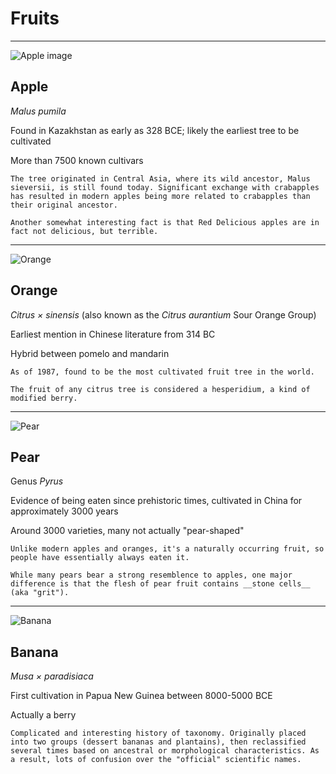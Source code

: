 # Fruits

---

![Apple image](/assets/fruits/apple.jpg)

## Apple

_Malus pumila_

Found in Kazakhstan as early as 328 BCE; likely the earliest tree to be cultivated

More than 7500 known cultivars

```notes
The tree originated in Central Asia, where its wild ancestor, Malus sieversii, is still found today. Significant exchange with crabapples has resulted in modern apples being more related to crabapples than their original ancestor.

Another somewhat interesting fact is that Red Delicious apples are in fact not delicious, but terrible.
```

---

![Orange](/assets/fruits/orange.jpg)

## Orange

_Citrus × sinensis_ (also known as the _Citrus aurantium_ Sour Orange Group)

Earliest mention in Chinese literature from 314 BC

Hybrid between pomelo and mandarin

```notes
As of 1987, found to be the most cultivated fruit tree in the world.

The fruit of any citrus tree is considered a hesperidium, a kind of modified berry.
```

---

![Pear](/assets/fruits/pear.jpg)

## Pear

Genus _Pyrus_

Evidence of being eaten since prehistoric times, cultivated in China for approximately 3000 years

Around 3000 varieties, many not actually "pear-shaped"

```notes
Unlike modern apples and oranges, it's a naturally occurring fruit, so people have essentially always eaten it.

While many pears bear a strong resemblence to apples, one major difference is that the flesh of pear fruit contains __stone cells__ (aka "grit").
```

---

![Banana](/assets/fruits/bananas.jpg)

## Banana

_Musa × paradisiaca_

First cultivation in Papua New Guinea between 8000-5000 BCE

Actually a berry

```notes
Complicated and interesting history of taxonomy. Originally placed into two groups (dessert bananas and plantains), then reclassified several times based on ancestral or morphological characteristics. As a result, lots of confusion over the "official" scientific names.
```

